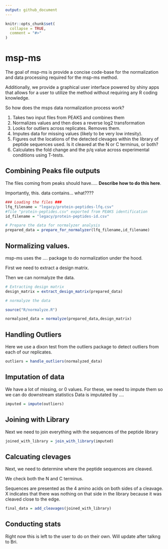 ```yaml
---
output: github_document
---
```


<!-- README.md is generated from README.Rmd. Please edit that file -->

```r
knitr::opts_chunk$set(
  collapse = TRUE,
  comment = "#>"
)
```

# msp-ms

<!-- badges: start -->
<!-- badges: end -->

The goal of msp-ms is provide a concise code-base for the normalization and data processing required for the msp-ms method. 


Additionally, we provide a graphical user interface powered by shiny apps that allows for a user to utilize the method without requiring any R coding knowledge. 

So how does the msps data normalization process work?

1. Takes two input files from PEAKS and combines them
3. Normalizes values and then does a reverse log2 transformation
4. Looks for outliers across replicates. Removes them. 
5. Imputes data for missing values (likely to be very low intesity).
6. Figures out the locations of the detected clevages within the library of peptide sequences used. Is it cleaved at the N or C terminus, or both?
7. Calculates the fold change and the p/q value across experimental conditions using T-tests. 


## Combining Peaks file outputs

The files coming from peaks should have..... **Describe how to do this here**.



Importantly, this. data contains... what????


```r
### Loading the files ###
lfq_filename = "legacy/protein-peptides-lfq.csv"
#file "protein-peptides.csv" exported from PEAKS identification
id_filename = "legacy/protein-peptides-id.csv"

# Prepare the data for normalyzer analysis
prepared_data = prepare_for_normalyzer(lfq_filename,id_filename)
```




## Normalizing values.

msp-ms uses the .... package to do normalization under the hood. 


First we need to extract a design matrix. 

Then we can normalyze the data. 
```r
# Extracting design matrix
design_matrix = extract_design_matrix(prepared_data)

# normalyze the data 

source("R/normalyze.R")

normalyzed_data = normalyze(prepared_data,design_matrix)
```


## Handling Outliers

Here we use a dixon test from the outliers package to detect outliers from each of our replicates. 

```r
outliers = handle_outliers(normalyzed_data)
```



## Imputation of data 

We have a lot of missing, or 0 values. For these, we need to impute them so we can do downstream statistics
Data is imputated by ....

```r
imputed = impute(outliers)
```


## Joining with Library

Next we need to join everything with the sequences of the peptide library
```r
joined_with_library = join_with_library(imputed)
```



## Calcuating clevages
Next, we need to determine where the peptide sequences are cleaved. 

We check both the N and C terminus. 

Sequences are presented as the 4 amino acids on both sides of a cleavage. X indicates that there was nothing on that side in the library because it was cleaved close to the edge. 

```r
final_data = add_cleavages(joined_with_library)
```


## Conducting stats

Right now this is left to the user to do on their own. Will update after talkng to Bri.





